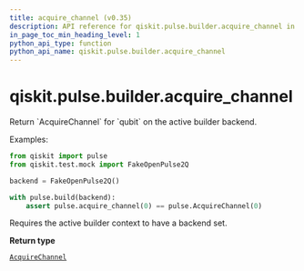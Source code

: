 ```yaml
---
title: acquire_channel (v0.35)
description: API reference for qiskit.pulse.builder.acquire_channel in qiskit v0.35
in_page_toc_min_heading_level: 1
python_api_type: function
python_api_name: qiskit.pulse.builder.acquire_channel
---
```


<span id="qiskit-pulse-builder-acquire-channel" />

# qiskit.pulse.builder.acquire\_channel

<Function id="qiskit.pulse.builder.acquire_channel" isDedicatedPage={true} github="https://github.com/qiskit/qiskit/tree/stable/0.20/qiskit/pulse/builder.py" signature="acquire_channel(qubit)">
  Return `AcquireChannel` for `qubit` on the active builder backend.

  Examples:

  ```python
  from qiskit import pulse
  from qiskit.test.mock import FakeOpenPulse2Q

  backend = FakeOpenPulse2Q()

  with pulse.build(backend):
      assert pulse.acquire_channel(0) == pulse.AcquireChannel(0)
  ```

  <Admonition title="Note" type="note">
    Requires the active builder context to have a backend set.
  </Admonition>

  **Return type**

  [`AcquireChannel`](qiskit.pulse.channels.AcquireChannel "qiskit.pulse.channels.AcquireChannel")
</Function>

